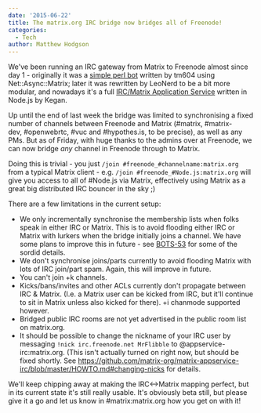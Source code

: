 ```yaml
---
date: '2015-06-22'
title: The matrix.org IRC bridge now bridges all of Freenode!
categories:
  - Tech
author: Matthew Hodgson
---
```


We've been running an IRC gateway from Matrix to Freenode almost since day 1 - originally it was a <a href="/blog/project/perl-matrix-ircbridge/">simple perl bot</a> written by tm604 using Net::Async::Matrix; later it was rewritten by LeoNerd to be a bit more modular, and nowadays it's a full <a href="https://github.com/matrix-org/matrix-appservice-irc">IRC/Matrix Application Service</a> written in Node.js by Kegan.

Up until the end of last week the bridge was limited to synchronising a fixed number of channels between Freenode and Matrix (#matrix, #matrix-dev, #openwebrtc, #vuc and #hypothes.is, to be precise), as well as any PMs.  But as of Friday, with huge thanks to the admins over at Freenode, we can now bridge *any* channel in Freenode through to Matrix.

Doing this is trivial - you just `/join #freenode_#channelname:matrix.org` from a typical Matrix client - e.g. `/join #freenode_#Node.js:matrix.org` will give you access to all of #Node.js via Matrix, effectively using Matrix as a great big distributed IRC bouncer in the sky ;)

There are a few limitations in the current setup:
 * We only incrementally synchronise the membership lists when folks speak in either IRC or Matrix.  This is to avoid flooding either IRC or Matrix with lurkers when the bridge initially joins a channel.  We have some plans to improve this in future - see <a href="/jira/browse/BOTS-53">BOTS-53</a> for some of the sordid details.
 * We don't synchronise joins/parts currently to avoid flooding Matrix with lots of IRC join/part spam.  Again, this will improve in future.
 * You can't join +k channels.
 * Kicks/bans/invites and other ACLs currently don't propagate between IRC & Matrix.  (I.e. a Matrix user can be kicked from IRC, but it'll continue to sit in Matrix unless also kicked for there).  +i chanmode supported however.
 * Bridged public IRC rooms are not yet advertised in the public room list on matrix.org.
 * It should be possible to change the nickname of your IRC user by messaging <code>!nick irc.freenode.net MrFlibble</code> to @appservice-irc:matrix.org.  (This isn't actually turned on right now, but should be fixed shortly.  See <a href="https://github.com/matrix-org/matrix-appservice-irc/blob/master/HOWTO.md#changing-nicks">https://github.com/matrix-org/matrix-appservice-irc/blob/master/HOWTO.md#changing-nicks</a> for details.

We'll keep chipping away at making the IRC<->Matrix mapping perfect, but in its current state it's still really usable.  It's obviously beta still, but please give it a go and let us know in #matrix:matrix.org how you get on with it!